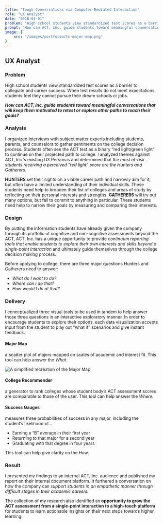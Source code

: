 ```yaml
---
title: "Tough Conversations via Computer-Mediated Interaction"
role: "UX Analyst"
date: "2018-01-01"
problem: "High school students view standardized test scores as a barrier to collegiate and career success. When test results do not meet expectations, students feel they cannot pursue their dream schools or jobs."
prompt: "How can ACT, Inc. guide students toward meaningful conversations that will keep them motivated to retest or explore other paths to reach their goals?"
image: {
    src: "/images/portfolio/tc-major-map.png"
}
---
```



## UX Analyst

### Problem

High school students view standardized test scores as a barrier to collegiate and career success. When test results do not meet expectations, students feel they cannot pursue their dream schools or jobs.

**_How can ACT, Inc. guide students toward meaningful conversations that will keep them motivated to retest or explore other paths to reach their goals?&nbsp;_**

### Analysis

I organized interviews with subject matter experts including students, parents, and counselors to gather sentiments on the college decision process. Students often see the ACT test as a binary “red light/green light” to continue on their projected path to college. I analyzed themes against ACT, Inc.’s existing UX Personas and determined that _the most at-risk students receiving a perceived “red light” score are the Hunters and Gatherers._

**HUNTERS** set their sights on a viable career path and narrowly aim for it, but often have a limited understanding of their individual skills. These students need help to broaden their list of colleges and areas of study by reflecting on their personal interests and strengths.
**GATHERERS** will try out many options, but fail to commit to anything in particular. These students need help to narrow their goals by measuring and comparing their interests.

### Design

By putting the information students have already given the company through its portfolio of cognitive and non-cognitive assessments beyond the ACT, ACT, Inc. has a unique opportunity to provide _continuum reporting tools that enable students to explore their own interests and skills beyond a single-point interaction_ and ultimately guide themselves through the college decision making process.

Before applying to college, there are three major questions Hunters and Gatherers need to answer:

- _What do I want to do?_
- _Where can I do that?_
- _How would I do at that?_

### Delivery

I conceptualized three visual tools to be used in tandem to help answer those three questions in an interactive exploratory manner. In order to encourage students to explore their options, each data visualization accepts input from the student to play out “what if” scenarios and give instant feedback.

#### Major Map

a scatter plot of majors mapped on scales of academic and interest fit. This tool can help answer the _What_.

![A simplified recreation of the Major Map](/images/portfolio/tc-major-map.png)

#### College Recommender

a generator to rank colleges whose student body’s ACT assessment scores are comparable to those of the user. This tool can help answer the _Where_.

#### Success Gauges

measures three probabilities of success in any major, including the student’s likelihood of…

- Earning a “B” average in their first year
- Returning to that major for a second year
- Graduating with that degree in four years

This tool can help give clarity on the _How_.

### Result

I presented my findings to an internal ACT, Inc. audience and published my report on their internal document platform. It furthered a conversation on how the company can _support students in an empathetic manner through difficult stages in their academic careers._

The collection of my research also identified an **opportunity to grow the ACT assessment from a single-point interaction to a high-touch platform** for students to learn actionable insights on their next steps towards higher learning.
